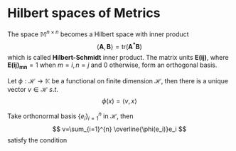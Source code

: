 # Hilbert spaces of Metrics

The space $\mathbb{M}^{n\times n}$ becomes a Hilbert space with inner product
$$
\left< \bm{A},\bm{B} \right>=\mathop{\text{tr}}\left( \bm{A^{*}B} \right)
$$
which is called **Hilbert-Schmidt** inner product. The matrix units $\bm{E(ij)}$, where $\bm{E(ij)_{mn}}=1$ when $m=i,n=j$ and $0$ otherwise, form an orthogonal basis.


::: {.theorem  name=""}

Let $\phi:\mathcal{H}\to \mathbb{K}$ be a functional on finite dimension $\mathcal{H}$, then there is a unique vector $v \in \mathcal{H}$ $s.t.$
$$
\phi(x)=\left< v,x \right>
$$

:::


:::: {.proof}

Take orthonormal basis $\left\{ e_i \right\}_{i=1}^{n}$ in $\mathcal{H}$, then
$$
v=\sum_{i=1}^{n} \overline{\phi(e_i)}e_i
$$
satisfy the condition


::::


<br>
<br>
<br>
<br>
<br>
<br>
<br>
<br>
<br>
<br>
<br>
<br>
